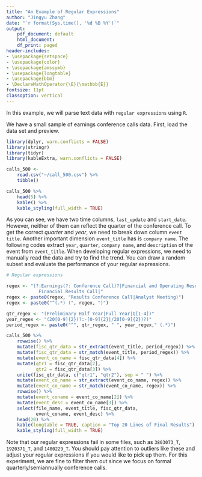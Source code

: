 ---
title: "An Example of Regular Expressions"
author: "Jingyu Zhang"
date: "`r format(Sys.time(), '%d %B %Y')`"
output:
    pdf_document: default
    html_document:
    df_print: paged
header-includes:
- \usepackage{setspace}
- \usepackage{color}
- \usepackage{amssymb}
- \usepackage{longtable}
- \usepackage{bbm}
- \DeclareMathOperator{\E}{\mathbb{E}}
fontsize: 11pt
classoption: vertical
---


In this example, we will parse text data with `regular expressions` using `R`.

We have a small sample of earnings conference calls data. First, load the data set and preview.

```{r data, echo=TRUE, warning=FALSE}
library(dplyr, warn.conflicts = FALSE)
library(stringr)
library(tidyr)
library(kableExtra, warn.conflicts = FALSE)

calls_500 <- 
    read.csv("~/call_500.csv") %>% 
    tibble()

calls_500 %>% 
    head(5) %>% 
    kable() %>% 
    kable_styling(full_width = TRUE)
```


As you can see, we have two time columns, `last_update` and `start_date`. However, neither of them can reflect the quarter of the conference call. To get the correct *quarter* and *year*, we need to break down column `event title`. Another important dimension `event_title` has is `company name`. The following codes extract `year`, `quarter`, `company name`, and `description` of the event from `event_title`. When developing regular expressions, we need to manually read the data and try to find the trend. You can draw a random subset and evaluate the performance of your regular expressions.


```{r regex, echo=TRUE, warning=FALSE}

# Regular expressions

regex <- "(?:Earnings(?: Conference Call)?|Financial and Operating Results|
            Financial Results Call|"
regex <- paste0(regex, "Results Conference Call|Analyst Meeting)")
regex <- paste0("^(.*) (", regex, ")")

qtr_regex <- "(Preliminary Half Year|Full Year|Q[1-4])"
year_regex <- "(20[0-9]{2}(?:-[0-9]{2}|/20[0-9]{2})?)"
period_regex <- paste0("^", qtr_regex, " ", year_regex," (.*)")

calls_500 %>% 
    rowwise() %>% 
    mutate(fisc_qtr_data = str_extract(event_title, period_regex)) %>% 
    mutate(fisc_qtr_data = str_match(event_title, period_regex)) %>% 
    mutate(event_co_name = fisc_qtr_data[4]) %>% 
    mutate(qtr1 = fisc_qtr_data[2], 
           qtr2 = fisc_qtr_data[3]) %>% 
    unite(fisc_qtr_data, c("qtr1", "qtr2"), sep = " ") %>% 
    mutate(event_co_name = str_extract(event_co_name, regex)) %>%
    mutate(event_co_name = str_match(event_co_name, regex)) %>%
    rowwise() %>% 
    mutate(event_coname = event_co_name[2]) %>% 
    mutate(event_desc = event_co_name[3]) %>% 
    select(file_name, event_title, fisc_qtr_data, 
           event_coname, event_desc) %>% 
    head(20) %>% 
    kable(longtable = TRUE, caption = "Top 20 Lines of Final Results") %>% 
    kable_styling(full_width = TRUE)
```

Note that our regular expressions fail in some files, such as `3803073_T`, `1920371_T`, and `1400229_T`. You should pay attention to outliers like these and adjust your regular expressions if you would like to pick up them. For this experiment, we are fine to filter them out since we focus on formal quarterly/semiannually conference calls.


